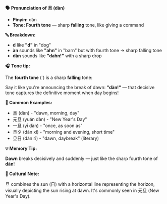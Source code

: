 **🗣️ Pronunciation of 旦 (dàn)**

- **Pinyin:** dàn
- **Tone: Fourth tone** — sharp **falling** tone, like giving a command

**🔤 Breakdown:**

- **d** like **"d"** in "dog"
- **àn** sounds like **"ahn"** in "barn" but with fourth tone → sharp falling tone
- **dàn** sounds like **"dahn!"** with a sharp drop

**🎧 Tone tip:**

The **fourth tone** (`) is a sharp **falling** tone:

Say it like you're announcing the break of dawn: **"dàn!"** — that decisive tone captures the
definitive moment when day begins!

**📝 Common Examples:**

- 旦 (dàn) - "dawn, morning, day"
- 元旦 (yuán dàn) - "New Year's Day"
- 一旦 (yī dàn) - "once, as soon as"
- 旦夕 (dàn xī) - "morning and evening, short time"
- 旦日 (dàn rì) - "dawn, daybreak" (literary)

**💡 Memory Tip:**

**Dawn** breaks decisively and suddenly — just like the sharp fourth tone of **dàn**!

**📍 Cultural Note:**

旦 combines the sun (日) with a horizontal line representing the horizon, visually depicting the sun
rising at dawn. It's commonly seen in 元旦 (New Year's Day).
